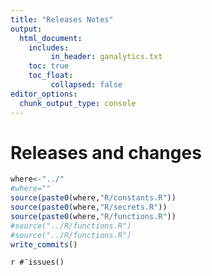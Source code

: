 ```yaml
---
title: "Releases Notes"
output: 
  html_document:
    includes:
         in_header: ganalytics.txt
    toc: true
    toc_float:
         collapsed: false
editor_options: 
  chunk_output_type: console
---
```



# Releases and changes


```r
where<-"../"
#where=""
source(paste0(where,"R/constants.R"))
source(paste0(where,"R/secrets.R"))
source(paste0(where,"R/functions.R"))
#source("../R/functions.R")
#source("../R/functions.R")
write_commits()

```




`r #¯issues()`
